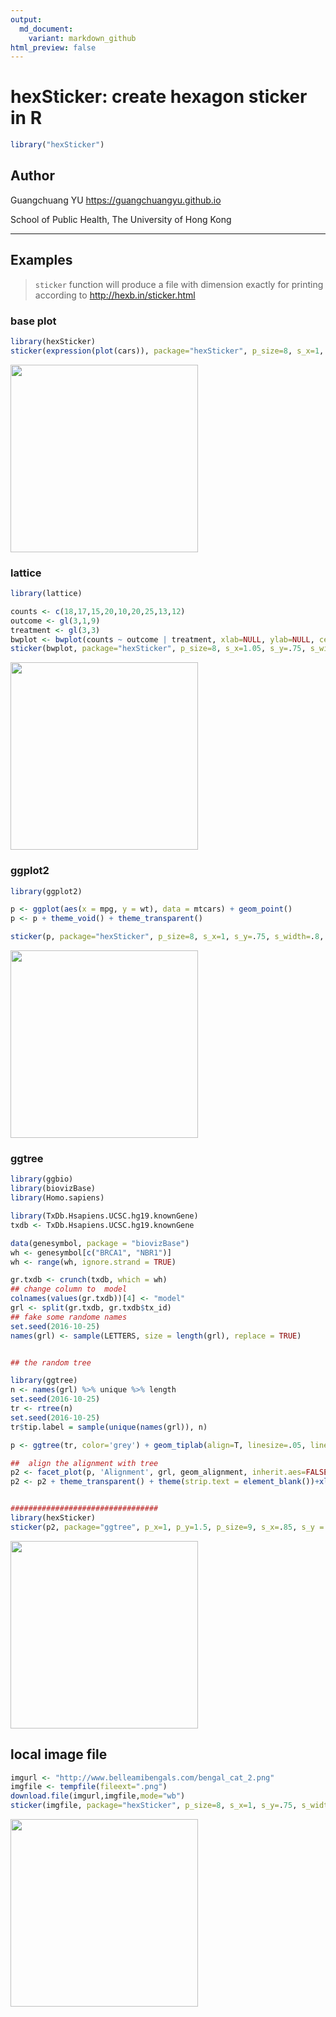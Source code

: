```yaml
---
output:
  md_document:
    variant: markdown_github
html_preview: false
---
```


<!-- README.md is generated from README.Rmd. Please edit that file -->


# hexSticker: create hexagon sticker in R


```r
library("hexSticker")
```



## Author

Guangchuang YU <https://guangchuangyu.github.io>

School of Public Health, The University of Hong Kong

----


## Examples

> `sticker` function will produce a file with dimension exactly for printing according to
> <http://hexb.in/sticker.html>


### base plot

```r
library(hexSticker)
sticker(expression(plot(cars)), package="hexSticker", p_size=8, s_x=1, s_y=.85, s_width=.5, s_height=.4, filename="inst/figures/baseplot.png")
```

<img src="inst/figures/baseplot.png" height=300"/>

### lattice

```r
library(lattice)

counts <- c(18,17,15,20,10,20,25,13,12)
outcome <- gl(3,1,9)
treatment <- gl(3,3)
bwplot <- bwplot(counts ~ outcome | treatment, xlab=NULL, ylab=NULL, cex=.5, scales=list(cex=.5), par.strip.text=list(cex=.5))
sticker(bwplot, package="hexSticker", p_size=8, s_x=1.05, s_y=.75, s_width=1.1, s_height=.8, filename="inst/figures/lattice.png")
```

<img src="inst/figures/lattice.png" height=300"/>

### ggplot2

```r
library(ggplot2)

p <- ggplot(aes(x = mpg, y = wt), data = mtcars) + geom_point()
p <- p + theme_void() + theme_transparent()

sticker(p, package="hexSticker", p_size=8, s_x=1, s_y=.75, s_width=.8, s_height=.45, filename="inst/figures/ggplot2.png")
```

<img src="inst/figures/ggplot2.png" height=300"/>

### ggtree

```r
library(ggbio)
library(biovizBase)
library(Homo.sapiens)

library(TxDb.Hsapiens.UCSC.hg19.knownGene)
txdb <- TxDb.Hsapiens.UCSC.hg19.knownGene

data(genesymbol, package = "biovizBase")
wh <- genesymbol[c("BRCA1", "NBR1")]
wh <- range(wh, ignore.strand = TRUE)

gr.txdb <- crunch(txdb, which = wh)
## change column to  model
colnames(values(gr.txdb))[4] <- "model"
grl <- split(gr.txdb, gr.txdb$tx_id)
## fake some randome names
set.seed(2016-10-25)
names(grl) <- sample(LETTERS, size = length(grl), replace = TRUE)


## the random tree

library(ggtree)
n <- names(grl) %>% unique %>% length
set.seed(2016-10-25)
tr <- rtree(n)
set.seed(2016-10-25)
tr$tip.label = sample(unique(names(grl)), n)

p <- ggtree(tr, color='grey') + geom_tiplab(align=T, linesize=.05, linetype='dashed', size=1.2, color='grey')

##  align the alignment with tree
p2 <- facet_plot(p, 'Alignment', grl, geom_alignment, inherit.aes=FALSE, alpha=.6, size=.1, mapping=aes(), color='grey', extend.size=.1)
p2 <- p2 + theme_transparent() + theme(strip.text = element_blank())+xlim_tree(3.4)


#################################
library(hexSticker)
sticker(p2, package="ggtree", p_x=1, p_y=1.5, p_size=9, s_x=.85, s_y = .68, s_width=.95, s_height=.65)
```

<img src="inst/figures/ggtree.png" height=300"/>



## local image file

```r
imgurl <- "http://www.belleamibengals.com/bengal_cat_2.png"
imgfile <- tempfile(fileext=".png")
download.file(imgurl,imgfile,mode="wb")
sticker(imgfile, package="hexSticker", p_size=8, s_x=1, s_y=.75, s_width=.6, s_height=.4, filename="inst/figures/imgfile.png")
```

<img src="inst/figures/imgfile.png" height=300"/>

